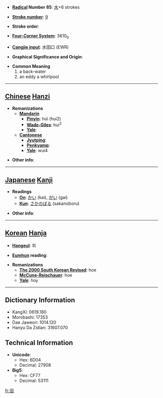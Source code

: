 * '''[[Wiktionary:Chinese radical index| Radical]] Number 85''': [[Wiktionary:Chinese radical index 水|水]]+6 strokes

* '''[[Wiktionary:Chinese total strokes index|Stroke number]]''': [[Wiktionary:Chinese total strokes index 9|9]]

* '''Stroke order''': 

* '''[[Wiktionary:Chinese four corner index|Four-Corner System]]''': 3610<sub>0</sub>

* '''[[Wiktionary:Chinese Cangjie index|Cangjie input]]''': 水田口 (EWR)

* '''Graphical Significance and Origin''': 

* '''Common Meaning'''
*#a back-water
*# an eddy a whirlpool


----

== [[Chinese]] [[Hanzi]] ==

* '''Romanizations'''
** '''[[Mandarin]]'''
*** '''[[Pinyin]]''': húi (hui2)
*** '''[[Wade-Giles]]''': hui<sup>2</sup>
*** '''[[Yale]]''': 
** '''[[Cantonese]]'''
*** '''[[Jyutping]]''':
*** '''[[Penkyamp]]''': 
*** '''[[Yale]]''': wui4

* '''Other info''': 

----

== [[Japanese]] [[Kanji]] ==

* '''Readings'''
** '''[[On]]''': [[かい]] (kai), [[がい]] (gai)
** '''[[Kun]]''': [[さかのぼる]] (sakanoboru)

* '''Other info''':  

----

== [[Korean]] [[Hanja]] ==

* '''[[Hangeul]]''': 회

* '''[[Eumhun]] reading''': 

* '''Romanizations'''
** '''[[The 2000 South Korean Revised Romanization|The 2000 South Korean Revised]]''': hoe
** '''[[McCune-Reischauer]]''': hoe
** '''[[Yale]]''': hoy

----

== Dictionary Information ==

* KangXi: 0619.180
* Morobashi: 17353
* Dae Jaweon: 1014.120
* Hanyu Da Zidian: 31607.070

== Technical Information ==

* '''Unicode''':
** Hex: 6D04
** Decimal: 27908
* '''Big5''':
** Hex: CF77
** Decimal: 53111

[[fr:洄]]
